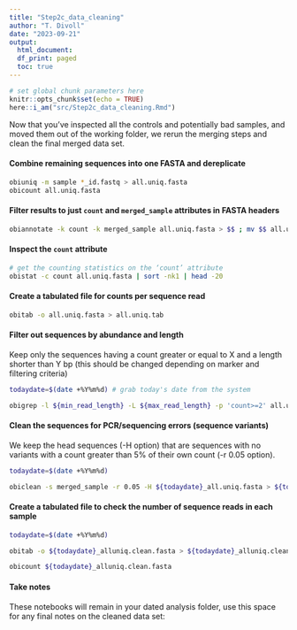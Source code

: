 ```yaml
---
title: "Step2c_data_cleaning"
author: "T. Divoll"
date: "2023-09-21"
output: 
  html_document:
  df_print: paged
  toc: true
---
```


```r
# set global chunk parameters here
knitr::opts_chunk$set(echo = TRUE)
here::i_am("src/Step2c_data_cleaning.Rmd")
```

Now that you've inspected all the controls and potentially bad samples, and moved them out of the working folder, we rerun the merging steps and clean the final merged data set.

#### Combine remaining sequences into one FASTA and dereplicate
```bash
obiuniq -m sample *_id.fastq > all.uniq.fasta
obicount all.uniq.fasta
```

#### Filter results to just `count` and `merged_sample` attributes in FASTA headers
```bash
obiannotate -k count -k merged_sample all.uniq.fasta > $$ ; mv $$ all.uniq.fasta
```

#### Inspect the `count` attribute
```bash
# get the counting statistics on the ‘count’ attribute
obistat -c count all.uniq.fasta | sort -nk1 | head -20
```

#### Create a tabulated file for counts per sequence read
```bash
obitab -o all.uniq.fasta > all.uniq.tab
```

#### Filter out sequences by abundance and length
Keep only the sequences having a count greater or equal to X and a length shorter than Y bp (this should be changed depending on marker and filtering criteria)
```bash
todaydate=$(date +%Y%m%d) # grab today's date from the system

obigrep -l ${min_read_length} -L ${max_read_length} -p 'count>=2' all.uniq.fasta > ${todaydate}_all.uniq.fasta
```

#### Clean the sequences for PCR/sequencing errors (sequence variants)
We keep the head sequences (-H option) that are sequences with no variants with a count greater than 5% of their own count (-r 0.05 option).
```bash
todaydate=$(date +%Y%m%d)

obiclean -s merged_sample -r 0.05 -H ${todaydate}_all.uniq.fasta > ${todaydate}_alluniq.clean.fasta
```

#### Create a tabulated file to check the number of sequence reads in each sample

```bash
todaydate=$(date +%Y%m%d)

obitab -o ${todaydate}_alluniq.clean.fasta > ${todaydate}_alluniq.clean.tab

obicount ${todaydate}_alluniq.clean.fasta
```

#### Take notes
These notebooks will remain in your dated analysis folder, use this space for any final notes on the cleaned data set:

